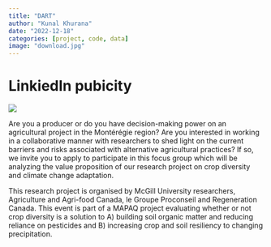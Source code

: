 ```yaml
---
title: "DART"
author: "Kunal Khurana"
date: "2022-12-18"
categories: [project, code, data]
image: "download.jpg"
---
```

# LinkiedIn pubicity

![](downlaod.jpg)

Are you a producer or do you have decision-making power on an agricultural project in the Montérégie region? Are you interested in working in a collaborative manner with researchers to shed light on the current barriers and risks associated with alternative agricultural practices? If so, we invite you to apply to participate in this focus group which will be analyzing the value proposition of our research project on crop diversity and climate change adaptation. 

This research project is organised by McGill University researchers, Agriculture and Agri-food Canada, le Groupe Proconseil and Regeneration Canada. This event is part of a MAPAQ project evaluating whether or not crop diversity is a solution to A) building soil organic matter and reducing reliance on pesticides and B) increasing crop and soil resiliency to changing precipitation. 

